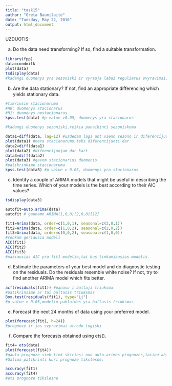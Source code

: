 ```yaml
---
title: "task15"
author: "Greta Baumilaitė"
date: "Tuesday, May 22, 2016"
output: html_document
---
```

UZDUOTIS:

(a) Do the data need transforming? If so, ﬁnd a suitable transformation. 

```r
library(fpp)
data=condmilk
plot(data)
tsdisplay(data)
#kadangi duomenys yra sezoniski ir vyrauja labai reguliarus svyravimai, transformacijos nenaudosime

```
(b) Are the data stationary? If not, ﬁnd an appropriate diﬀerencing which yields stationary data. 

```r
#tikrinsim stacionaruma
#H0: duomenys stacionarus
#H1: duomenys nestacionarus
kpss.test(data) #p-value >0.05, duomenys yra stacionarus

#kadangi duomenys sezoniski,reikia panaikinti sezoniskuma

data1=diff(data, lag=12) #uzdedam laga ant vieno sezono ir diferencijuojame
plot(data1) #nera stacionarumo,teks diferencijuoti dar
data2=diff(data1)
plot(data2) #difeencijuojam dar kart
data3=diff(data2)
plot(data3) #gavom stacionarius duomenis
#patikrinkime stacionaruma
kpss.test(data3) #p value > 0.05, duomenys yra stacionarus
```
(c) Identify a couple of ARIMA models that might be useful in describing the time series. Which of your models is the best according to their AIC values? 
```r
tsdisplay(data3)

autofit=auto.arima(data)
autofit # gauname ARIMA(1,0,0)(2,0,0)[12]

fit1=Arima(data, order=c(1,0,1), seasonal=c(2,0,1))
fit2=Arima(data, order=c(1,0,2), seasonal=c(2,0,2))
fit3=Arima(data, order=c(0,0,2), seasonal=c(1,0,0))
#renkam geriausia modeli
AIC(fit1)
AIC(fit2)
AIC(fit3)
#maziausias AIC yra fit1 modelio,tai bus tinkamiausias modelis.
```
(d) Estimate the parameters of your best model and do diagnostic testing on the residuals. Do the residuals resemble white noise? If not, try to ﬁnd another ARIMA model which ﬁts better. 
```r
acf(residuals(fit1)) #panasu i baltaji triuksma
#patikrinsime ar tai baltasis triuksmas
Box.test(residuals(fit1), type="Lj")
#p-value > 0.05,modelio paklaidos yra baltasis triuksmas

```
(e) Forecast the next 24 months of data using your preferred model. 
```r

plot(forecast(fit1, h=24))
#prognoze ir jos svyravimai atrodo logiski
```
(f) Compare the forecasts obtained using ets().
```r
fit4= ets(data)
plot(forecast(fit4))
#gauta prognoze siek tiek skiriasi nuo auto.arimos prognozes,taciau abi prognozuoja svyravymus,kas yra logiska.
#Galima patikrinti kuri prognoze tikslesne:

accuracy(fit1)
accuracy(fit4)
#ets prognoze tikslesne
```
